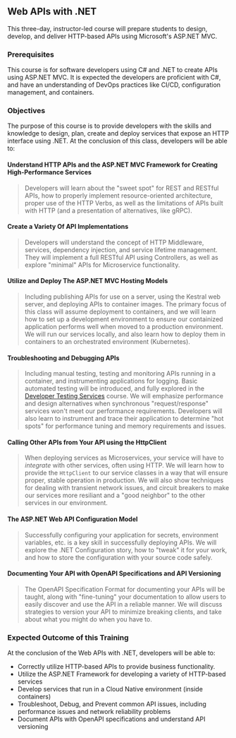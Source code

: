 ## Web APIs with .NET

This three-day, instructor-led course will prepare students to design, develop, and deliver HTTP-based APIs using Microsoft's ASP.NET MVC.

### Prerequisites

This course is for software developers using C# and .NET to create APIs using ASP.NET MVC. It is expected the developers are proficient with C#, and have an understanding of DevOps practices like CI/CD, configuration management, and containers.

### Objectives

The purpose of this course is to provide developers with the skills and knowledge to design, plan, create and deploy services that expose an HTTP interface using .NET. At the conclusion of this class, developers will be able to:

#### Understand HTTP APIs and the ASP.NET MVC Framework for Creating High-Performance Services

> Developers will learn about the "sweet spot" for REST and RESTful APIs, how to properly implement resource-oriented architecture, proper use of the HTTP Verbs, as well as the limitations of APIs built with HTTP (and a presentation of alternatives, like gRPC).

#### Create a Variety Of API Implementations

> Developers will understand the concept of HTTP Middleware, services, dependency injection, and service lifetime management. They will implement a full RESTful API using Controllers, as well as explore "minimal" APIs for Microservice functionality.

#### Utilize and Deploy The ASP.NET MVC Hosting Models

> Including publishing APIs for use on a server, using the Kestral web server, and deploying APIs to container images. The primary focus of this class will assume deployment to containers, and we will learn how to set up a development environment to ensure our containized application performs well when moved to a production environment. We will run our services locally, and also learn how to deploy them in containers to an orchestrated environment (Kubernetes).

#### Troubleshooting and Debugging APIs

> Including manual testing, testing and monitoring APIs running in a container, and instrumenting applications for logging. Basic automated testing will be introduced, and fully explored in the [Developer Testing Services](/services-training/developer-testing) course. We will emphasize performance and design alternatives when synchronous "request/response" services won't meet our performance requirements. Developers will also learn to instrument and trace their application to determine "hot spots" for performance tuning and memory requirements and issues.

#### Calling Other APIs from Your API using the HttpClient

> When deploying services as Microservices, your service will have to _integrate_ with other services, often using HTTP. We will learn how to provide the `HttpClient` to our service classes in a way that will ensure proper, stable operation in production. We will also show techniques for dealing with transient network issues, and circuit breakers to make our services more resiliant and a "good neighbor" to the other services in our environment.

#### The ASP.NET Web API Configuration Model

> Successfully configuring your application for secrets, environment variables, etc. is a key skill in successfully deploying APIs. We will explore the .NET Configuration story, how to "tweak" it for your work, and how to store the configuration with your source code safely.

#### Documenting Your API with OpenAPI Specifications and API Versioning

> The OpenAPI Specification Format for documenting your APIs will be taught, along with "fine-tuning" your documentation to allow users to easily discover and use the API in a reliable manner. We will discuss strategies to version your API to minimize breaking clients, and take about what you might do when you have to.

### Expected Outcome of this Training

At the conclusion of the Web APIs with .NET, developers will be able to:

- Correctly utilize HTTP-based APIs to provide business functionality.
- Utilize the ASP.NET Framework for developing a variety of HTTP-based services
- Develop services that run in a Cloud Native environment (inside containers)
- Troubleshoot, Debug, and Prevent common API issues, including performance issues and network reliability problems
- Document APIs with OpenAPI specifications and understand API versioning
